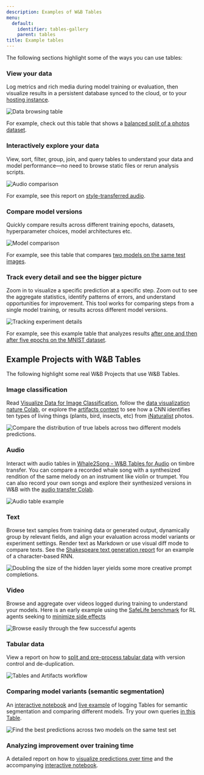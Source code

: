 ```yaml
---
description: Examples of W&B Tables
menu:
  default:
    identifier: tables-gallery
    parent: tables
title: Example tables
---
```


The following sections highlight some of the ways you can use tables:

### View your data

Log metrics and rich media during model training or evaluation, then visualize results in a persistent database synced to the cloud, or to your [hosting instance](/platform/hosting). 

<Frame>
    <img src="/images/data_vis/tables_see_data.png" alt="Data browsing table" max-width="90%"  />
</Frame>

For example, check out this table that shows a [balanced split of a photos dataset](https://wandb.ai/stacey/mendeleev/artifacts/balanced_data/inat_80-10-10_5K/ab79f01e007113280018/files/data_split.table.json).

### Interactively explore your data

View, sort, filter, group, join, and query tables to understand your data and model performance—no need to browse static files or rerun analysis scripts. 

<Frame>
    <img src="/images/data_vis/explore_data.png" alt="Audio comparison" max-width="90%"  />
</Frame>

For example, see this report on [style-transferred audio](https://wandb.ai/stacey/cshanty/reports/Whale2Song-W-B-Tables-for-Audio--Vmlldzo4NDI3NzM).

### Compare model versions

Quickly compare results across different training epochs, datasets, hyperparameter choices, model architectures etc. 

<Frame>
    <img src="/images/data_vis/compare_model_versions.png" alt="Model comparison" max-width="90%"  />
</Frame>

For example, see this table that compares [two models on the same test images](https://wandb.ai/stacey/evalserver_answers_2/artifacts/results/eval_Daenerys/c2290abd3d7274f00ad8/files/eval_results.table.json#b6dae62d4f00d31eeebf$eval_Bob).

### Track every detail and see the bigger picture

Zoom in to visualize a specific prediction at a specific step. Zoom out to see the aggregate statistics, identify patterns of errors, and understand opportunities for improvement. This tool works for comparing steps from a single model training, or results across different model versions.

<Frame>
    <img src="/images/data_vis/track_details.png" alt="Tracking experiment details"  />
</Frame>

For example, see this example table that analyzes results [after one and then after five epochs on the MNIST dataset](https://wandb.ai/stacey/mnist-viz/artifacts/predictions/baseline/d888bc05719667811b23/files/predictions.table.json#7dd0cd845c0edb469dec).
## Example Projects with W&B Tables
The following highlight some real W&B Projects that use W&B Tables.

### Image classification

Read [Visualize Data for Image Classification](https://wandb.ai/stacey/mendeleev/reports/Visualize-Data-for-Image-Classification--VmlldzozNjE3NjA), follow the [data visualization nature Colab](https://wandb.me/dsviz-nature-colab), or explore the [artifacts context](https://wandb.ai/stacey/mendeleev/artifacts/val_epoch_preds/val_pred_gawf9z8j/2dcee8fa22863317472b/files/val_epoch_res.table.json) to see how a CNN identifies ten types of living things (plants, bird, insects, etc) from [iNaturalist](https://www.inaturalist.org/pages/developers) photos.

<Frame>
    <img src="/images/data_vis/image_classification.png" alt="Compare the distribution of true labels across two different models predictions." max-width="90%"  />
</Frame>

### Audio

Interact with audio tables in [Whale2Song - W&B Tables for Audio](https://wandb.ai/stacey/cshanty/reports/Whale2Song-W-B-Tables-for-Audio--Vmlldzo4NDI3NzM) on timbre transfer. You can compare a recorded whale song with a synthesized rendition of the same melody on an instrument like violin or trumpet. You can also record your own songs and explore their synthesized versions in W&B with the [audio transfer Colab](http://wandb.me/audio-transfer).

<Frame>
    <img src="/images/data_vis/audio.png" alt="Audio table example" max-width="90%"  />
</Frame>

### Text

Browse text samples from training data or generated output, dynamically group by relevant fields, and align your evaluation across model variants or experiment settings. Render text as Markdown or use visual diff mode to compare texts. See the [Shakespeare text generation report](https://wandb.ai/stacey/nlg/reports/Visualize-Text-Data-Predictions--Vmlldzo1NzcwNzY) for an example of a character-based RNN.

<Frame>
    <img src="/images/data_vis/shakesamples.png" alt="Doubling the size of the hidden layer yields some more creative prompt completions." max-width="90%"  />
</Frame>

### Video

Browse and aggregate over videos logged during training to understand your models. Here is an early example using the [SafeLife benchmark](https://wandb.ai/safelife/v1dot2/benchmark) for RL agents seeking to [minimize side effects ](https://wandb.ai/stacey/saferlife/artifacts/video/videos_append-spawn/c1f92c6e27fa0725c154/files/video_examples.table.json)

<Frame>
    <img src="/images/data_vis/video.png" alt="Browse easily through the few successful agents" max-width="90%"  />
</Frame>

### Tabular data

View a report on how to [split and pre-process tabular data](https://wandb.ai/dpaiton/splitting-tabular-data/reports/Tabular-Data-Versioning-and-Deduplication-with-Weights-Biases--VmlldzoxNDIzOTA1) with version control and de-duplication.

<Frame>
    <img src="/images/data_vis/tabs.png" alt="Tables and Artifacts workflow" max-width="90%"  />
</Frame>

### Comparing model variants (semantic segmentation)

An [interactive notebook](https://wandb.me/dsviz-cars-demo) and [live example](https://wandb.ai/stacey/evalserver_answers_2/artifacts/results/eval_Daenerys/c2290abd3d7274f00ad8/files/eval_results.table.json#a57f8e412329727038c2$eval_Ada) of logging Tables for semantic segmentation and comparing different models. Try your own queries [in this Table](https://wandb.ai/stacey/evalserver_answers_2/artifacts/results/eval_Daenerys/c2290abd3d7274f00ad8/files/eval_results.table.json).

<Frame>
    <img src="/images/data_vis/comparing_model_variants.png" alt="Find the best predictions across two models on the same test set" max-width="90%"  />
</Frame>

### Analyzing improvement over training time

A detailed report on how to [visualize predictions over time](https://wandb.ai/stacey/mnist-viz/reports/Visualize-Predictions-over-Time--Vmlldzo1OTQxMTk) and the accompanying [interactive notebook](https://wandb.me/dsviz-mnist-colab).